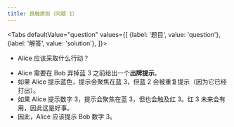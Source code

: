 ```yaml
---
title: 良触原则（问题 1）
---
```



<BeginnersGuideProgress id="good-touch-principle-question-1" />

<Tabs
  defaultValue="question"
  values={[
    {label: '题目', value: 'question'},
    {label: '解答', value: 'solution'},
  ]}>
<TabItem value="question">

- Alice 应该采取什么行动？

</TabItem>
<TabItem value="solution">

- Alice 需要在 Bob 弃掉蓝 3 之前给出一个**出牌提示**。
- 如果 Alice 提示蓝色，提示会聚焦在蓝 3，但蓝 2 会被重复提示（因为它已经打出）。
- 如果 Alice 提示数字 3，提示会聚焦在蓝 3，但也会触及红 3。红 3 未来会有用，因此这是好事。
- 因此，Alice 应该提示 Bob 数字 3。

</TabItem>
</Tabs>

<GoodTouchPrincipleQuestion1 />
